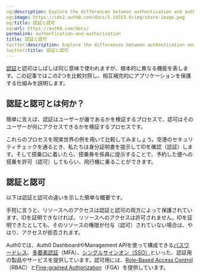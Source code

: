 ```yaml
---
og:description: Explore the differences between authentication and authorization.
og:image: https://cdn2.auth0.com/docs/1.14553.0/img/share-image.png
og:title: 認証と認可
og:url: https://auth0.com/docs/
permalink: authentication-and-authorization
title: 認証と認可
twitter:description: Explore the differences between authentication and authorization.
twitter:title: 認証と認可
---
```


[認証](/login/authentication)と認可はしばしば同じ意味で使われますが、根本的に異なる機能を表します。この記事ではこの2つを比較対照し、相互補完的にアプリケーションを保護する仕組みを説明します。

## 認証と認可とは何か？

簡単に言えば、認証はユーザーが誰であるかを検証するプロセスで、認可はそのユーザーが何にアクセスできるかを検証するプロセスです。

これらのプロセスを現実世界の例を用いて比較してみましょう。空港のセキュリティチェックを通るとき、私たちは身分証明書を提示してIDを確認（認証）します。そして搭乗口に着いたら、搭乗券を係員に提示することで、予約した便への搭乗を許可（認可）してもらい、飛行機に乗ることができます。

## 認証と認可

以下は認証と認可の違いを示した簡単な概要です。



手短に言うと、リソースへのアクセスは認証と認可の両方によって保護されています。IDを証明できなければ、リソースへのアクセスは許可されません。IDを証明できたとしても、そのリソースの権限が付与（認可）されていない場合は、やはり、アクセスが拒否されます。

Auth0では、Auth0 DashboardやManagement APIを使って構成できる[パスワードレス](/passwordless-with-universal-login)、[多要素認証](/mfa)（MFA）、[シングルサインオン（SSO）](/single-sign-on)といった、認証用の製品やサービスを提供しています。認可用には、[Role-Based Access Control](/rbac)（RBAC）と[Fine-grained Authorization](https://docs.fga.dev/fga)（FGA）を提供しています。